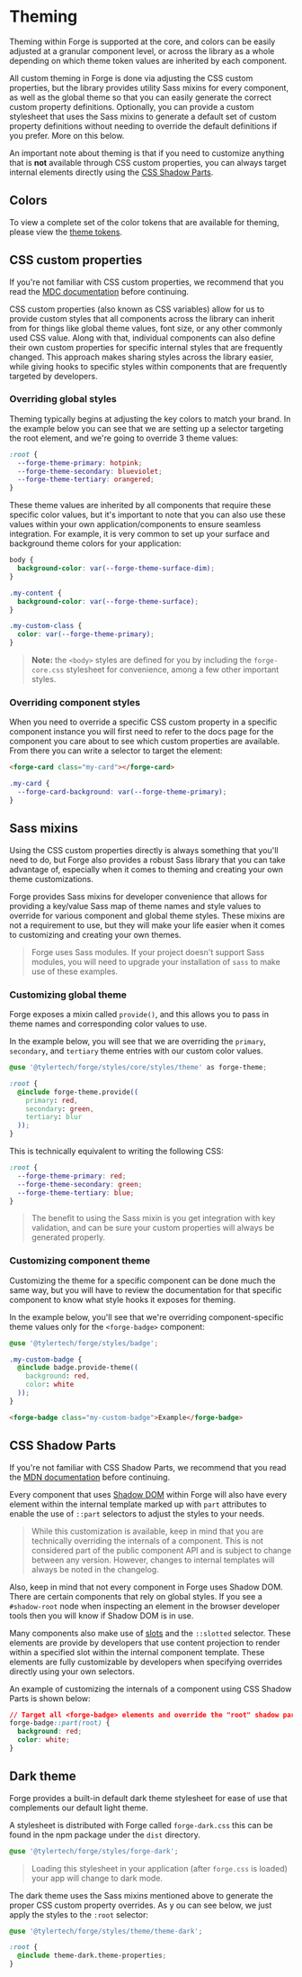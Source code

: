 
<Meta title="Getting Started/Theming" />

# Theming

Theming within Forge is supported at the core, and colors can be easily adjusted at a granular component level, or across
the library as a whole depending on which theme token values are inherited by each component.

All custom theming in Forge is done via adjusting the CSS custom properties, but the library provides utility
Sass mixins for every component, as well as the global theme so that you can easily generate the correct custom property
definitions. Optionally, you can provide a custom stylesheet that uses the Sass mixins to generate a default set of
custom property definitions without needing to override the default definitions if you prefer. More on this below.

An important note about theming is that if you need to customize anything that is **not** available through CSS custom
properties, you can always target internal elements directly using the [CSS Shadow Parts](#css-shadow-parts).

## Colors

To view a complete set of the color tokens that are available for theming, please view the [theme tokens](?path=/docs/design-tokens-theme--docs).

## CSS custom properties

If you're not familiar with CSS custom properties, we recommend that you read the [MDC documentation](https://developer.mozilla.org/en-US/docs/Web/CSS/--*) before continuing.

CSS custom properties (also known as CSS variables) allow for us to provide custom styles that all components across the library can inherit from for things
like global theme values, font size, or any other commonly used CSS value. Along with that, individual components can also define their own custom properties
for specific internal styles that are frequently changed. This approach makes sharing styles across the library easier, while giving hooks to specific styles
within components that are frequently targeted by developers.

### Overriding global styles

Theming typically begins at adjusting the key colors to match your brand. In the example below you can see that we are setting up a selector targeting
the root element, and we're going to override 3 theme values:

```css
:root {
  --forge-theme-primary: hotpink;
  --forge-theme-secondary: blueviolet;
  --forge-theme-tertiary: orangered;
}
```

These theme values are inherited by all components that require these specific color values, but it's important to note that you can also use these values
within your own application/components to ensure seamless integration. For example, it is very common to set up your surface and background theme colors
for your application:

```css
body {
  background-color: var(--forge-theme-surface-dim);
}

.my-content {
  background-color: var(--forge-theme-surface);
}

.my-custom-class {
  color: var(--forge-theme-primary);
}
```

> **Note:** the `<body>` styles are defined for you by including the `forge-core.css` stylesheet for convenience, among a few other important styles.

### Overriding component styles

When you need to override a specific CSS custom property in a specific component instance you will first need to refer to the docs page for the
component you care about to see which custom properties are available. From there you can write a selector to target the element:

```html
<forge-card class="my-card"></forge-card>
```

```css
.my-card {
  --forge-card-background: var(--forge-theme-primary);
}
```

## Sass mixins

Using the CSS custom properties directly is always something that you'll need to do, but Forge also provides a robust Sass library that you can take 
advantage of, especially when it comes to theming and creating your own theme customizations.

Forge provides Sass mixins for developer convenience that allows for providing a key/value Sass map of theme names and style values to override for various 
component and global theme styles. These mixins are not a requirement to use, but they will make your life easier when it comes to customizing and creating
your own themes.

> Forge uses Sass modules. If your project doesn't support Sass modules, you will need to upgrade your installation of `sass` to make use of these examples.

### Customizing global theme

Forge exposes a mixin called `provide()`, and this allows you to pass in theme names and corresponding color values to use.

In the example below, you will see that we are overriding the `primary`, `secondary`, and `tertiary` theme entries with our custom color values.

```css
@use '@tylertech/forge/styles/core/styles/theme' as forge-theme;

:root {
  @include forge-theme.provide((
    primary: red,
    secondary: green,
    tertiary: blur
  ));
}
```

This is technically equivalent to writing the following CSS:

```css
:root {
  --forge-theme-primary: red;
  --forge-theme-secondary: green;
  --forge-theme-tertiary: blue;
}
```

> The benefit to using the Sass mixin is you get integration with key validation, and can be sure your custom properties will always be generated properly.

### Customizing component theme

Customizing the theme for a specific component can be done much the same way, but you will have to review the documentation for that specific component to know
what style hooks it exposes for theming.

In the example below, you'll see that we're overriding component-specific theme values only for the `<forge-badge>` component:

```css
@use '@tylertech/forge/styles/badge';

.my-custom-badge {
  @include badge.provide-theme((
    background: red,
    color: white
  ));
}
```

```html
<forge-badge class="my-custom-badge">Example</forge-badge>
```

## CSS Shadow Parts

If you're not familiar with CSS Shadow Parts, we recommend that you read the [MDN documentation](https://developer.mozilla.org/en-US/docs/Web/CSS/::part) before continuing.

Every component that uses [Shadow DOM](?page=/story/guides-shadow-dom--page) within Forge will also have every element within the internal template marked up with 
`part` attributes to enable the use of `::part` selectors to adjust the styles to your needs.

> While this customization is available, keep in mind that you are technically overriding the internals of a component. This is not considered part of the public
> component API and is subject to change between any version. However, changes to internal templates will always be noted in the changelog.

Also, keep in mind that not every component in Forge uses Shadow DOM. There are certain components that rely on global styles. If you see a `#shadow-root` node when
inspecting an element in the browser developer tools then you will know if Shadow DOM is in use.

Many components also make use of [slots](https://developer.mozilla.org/en-US/docs/Web/HTML/Element/slot) and the `::slotted` selector. These elements are provide
by developers that use content projection to render within a specified slot within the internal component template. These elements are fully customizable by
developers when specifying overrides directly using your own selectors.

An example of customizing the internals of a component using CSS Shadow Parts is shown below:

```css
// Target all <forge-badge> elements and override the "root" shadow part
forge-badge::part(root) {
  background: red;
  color: white;
}
```

## Dark theme

Forge provides a built-in default dark theme stylesheet for ease of use that complements our default light theme.

A stylesheet is distributed with Forge called `forge-dark.css` this can be found in the npm package under the `dist` directory.

```scss
@use '@tylertech/forge/styles/forge-dark';
```

> Loading this stylesheet in your application (after `forge.css` is loaded) your app will change to dark mode.

The dark theme uses the Sass mixins mentioned above to generate the proper CSS custom property overrides. As y  ou can see below, we just apply
the styles to the `:root` selector:

```css
@use '@tylertech/forge/styles/theme/theme-dark';

:root {
  @include theme-dark.theme-properties;
}
```
